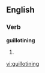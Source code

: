 ==English==

===Verb===
'''guillotining'''

# {{present participle of|[[guillotine]]}}

[[vi:guillotining]]